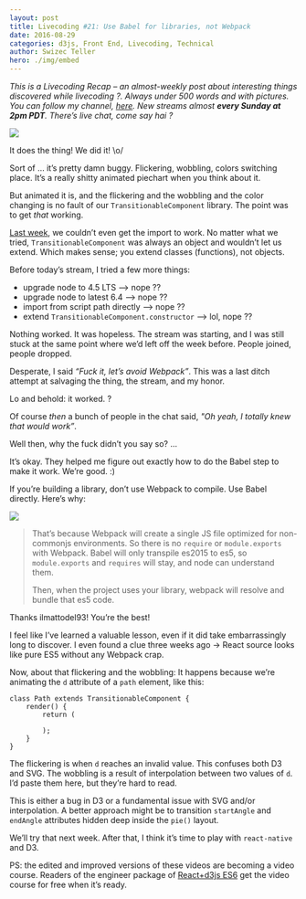 ```yaml
---
layout: post
title: Livecoding #21: Use Babel for libraries, not Webpack
date: 2016-08-29
categories: d3js, Front End, Livecoding, Technical
author: Swizec Teller
hero: ./img/embed
---
```


_This is a Livecoding Recap – an almost-weekly post about interesting things discovered while livecoding ?. Always under 500 words and with pictures. You can follow my channel, [here](https://livecoding.tv/swizec). New streams almost **every Sunday at 2pm PDT**. There’s live chat, come say hai ?_

![](./img/uDDcJq5.gif)

It does the thing! We did it! \\o/

Sort of … it’s pretty damn buggy. Flickering, wobbling, colors switching place. It’s a really shitty animated piechart when you think about it.

But animated it is, and the flickering and the wobbling and the color changing is no fault of our `TransitionableComponent` library. The point was to get _that_ working.

[Last week](https://swizec.com/blog/livecoding-20-you-cant-extend-an-object/swizec/6948), we couldn’t even get the import to work. No matter what we tried, `TransitionableComponent` was always an object and wouldn’t let us extend. Which makes sense; you extend classes (functions), not objects.

Before today’s stream, I tried a few more things:

-   upgrade node to 4.5 LTS —> nope ??
-   upgrade node to latest 6.4 —> nope ??
-   import from script path directly —> nope ??
-   extend `TransitionableComponent.constructor` —> lol, nope ??

Nothing worked. It was hopeless. The stream was starting, and I was still stuck at the same point where we’d left off the week before. People joined, people dropped.

Desperate, I said _“Fuck it, let’s avoid Webpack”_. This was a last ditch attempt at salvaging the thing, the stream, and my honor.

Lo and behold: it worked. ?

Of course _then_ a bunch of people in the chat said, _"Oh yeah, I totally knew that would work”_.

Well then, why the fuck didn’t you say so? …

It’s okay. They helped me figure out exactly how to do the Babel step to make it work. We’re good. :)

If you’re building a library, don’t use Webpack to compile. Use Babel directly. Here’s why:

![](./img/w4lK3BY.png)

> That’s because Webpack will create a single JS file optimized for non-commonjs environments. So there is no `require` or `module.exports` with Webpack. Babel will only transpile es2015 to es5, so `module.exports` and `requires` will stay, and node can understand them.
>
>   
>
>
> Then, when the project uses your library, webpack will resolve and bundle that es5 code.

Thanks ilmattodel93! You’re the best!

I feel like I’ve learned a valuable lesson, even if it did take embarrassingly long to discover. I even found a clue three weeks ago → React source looks like pure ES5 without any Webpack crap.

Now, about that flickering and the wobbling: It happens because we’re animating the `d` attribute of a `path` element, like this:

    class Path extends TransitionableComponent {
        render() {
            return (
                
            );
        }
    }

The flickering is when `d` reaches an invalid value. This confuses both D3 and SVG. The wobbling is a result of interpolation between two values of `d`. I’d paste them here, but they’re hard to read.

This is either a bug in D3 or a fundamental issue with SVG and/or interpolation. A better approach might be to transition `startAngle` and `endAngle` attributes hidden deep inside the `pie()` layout.

We’ll try that next week. After that, I think it’s time to play with `react-native` and D3.

PS: the edited and improved versions of these videos are becoming a video course. Readers of the engineer package of [React+d3js ES6](http://swizec.com/reactd3js/) get the video course for free when it’s ready.
